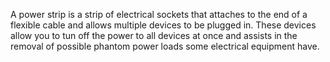 A power strip is a strip of electrical sockets that attaches to the end of a flexible cable and allows multiple devices to be plugged in.  These devices allow you to tun off the power to all devices at once and assists in the removal of possible phantom power loads some electrical equipment have.


{{stub}}